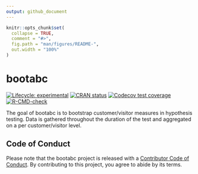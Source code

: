 ```yaml
---
output: github_document
---
```


<!-- README.md is generated from README.Rmd. Please edit that file -->

```r
knitr::opts_chunk$set(
  collapse = TRUE,
  comment = "#>",
  fig.path = "man/figures/README-",
  out.width = "100%"
)
```

# bootabc

<!-- badges: start -->
[![Lifecycle: experimental](https://img.shields.io/badge/lifecycle-experimental-orange.svg)](https://lifecycle.r-lib.org/articles/stages.html#experimental)
[![CRAN status](https://www.r-pkg.org/badges/version/bootabc)](https://CRAN.R-project.org/package=bootabc)
[![Codecov test coverage](https://codecov.io/gh/nivr/bootabc/branch/master/graph/badge.svg)](https://app.codecov.io/gh/nivr/bootabc?branch=master)
[![R-CMD-check](https://github.com/nivr/bootabc/workflows/R-CMD-check/badge.svg)](https://github.com/nivr/bootabc/actions)
<!-- badges: end -->

The goal of bootabc is to bootstrap customer/visitor measures in hypothesis testing. Data is gathered throughout the duration of the test and aggregated on a per customer/visitor level.

## Code of Conduct

Please note that the bootabc project is released with a [Contributor Code of Conduct](https://contributor-covenant.org/version/2/0/CODE_OF_CONDUCT.html). By contributing to this project, you agree to abide by its terms.
